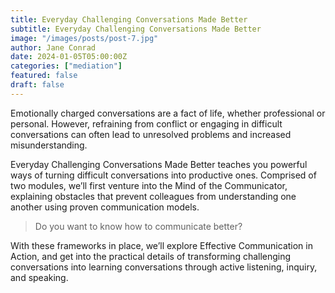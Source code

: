 ```yaml
---
title: Everyday Challenging Conversations Made Better
subtitle: Everyday Challenging Conversations Made Better
image: "/images/posts/post-7.jpg"
author: Jane Conrad
date: 2024-01-05T05:00:00Z
categories: ["mediation"]
featured: false
draft: false
---
```


Emotionally charged conversations are a fact of life, whether professional or personal. However, refraining from conflict or engaging in difficult conversations can often lead to unresolved problems and increased misunderstanding.

Everyday Challenging Conversations Made Better teaches you powerful ways of turning difficult conversations into productive ones. Comprised of two modules, we’ll first venture into the Mind of the Communicator, explaining obstacles that prevent colleagues from understanding one another using proven communication models.

<Blockquote>
  Do you want to know how to communicate better?
</Blockquote>

With these frameworks in place, we’ll explore Effective Communication in Action, and get into the practical details of transforming challenging conversations into learning conversations through active listening, inquiry, and speaking.
